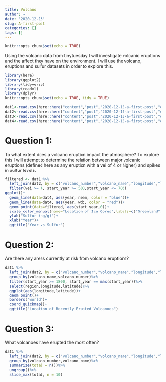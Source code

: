 ```yaml
---
title: Volcano
author: ~
date: '2020-12-13'
slug: A-first-post
categories: []
tags: []
---
```

```r
knitr::opts_chunk$set(echo = TRUE)
```

Using the volcano data from tinytuesday I will investigate volcanic eruptions and the affect they have on the environment. I will use the volcano, eruptions and sulfur datasets in order to explore this.

```r
library(here)
library(ggplot2)
library(tidyverse)
library(readxl)
library(dplyr)
knitr::opts_chunk$set(echo = TRUE, tidy = TRUE)
```

```r
dat1<-read.csv(here::here("content","post","2020-12-10-a-first-post","data","volcano.csv"))
dat2<-read.csv(here::here("content","post","2020-12-10-a-first-post","data","eruptions.csv"))
dat3<-read.csv(here::here("content","post","2020-12-10-a-first-post","data","events.csv"))
dat4<-read.csv(here::here("content","post","2020-12-10-a-first-post","data","sulfur.csv"))
```

# Question 1:
To what extent does a volcano eruption impact the atmosphere? To explore this I will attempt to determine the relation between major volcanic eruptions (defined here as any eruption with a vei of 4 or higher) and spikes in sulfur levels.
```r
filtered <- dat1 %>%
  left_join(dat2, by = c("volcano_number","volcano_name","longitude","latitude"))%>%
  filter(vei >= 4, start_year >= 500,start_year <= 706)
ggplot()+
  geom_line(data=dat4, aes(year, neem, color = "blue"))+
  geom_line(data=dat4, aes(year, wdc, color = "red"))+
  geom_point(data=filtered, aes(start_year,0))+
  scale_color_manual(name="Location of Ice Cores",labels=c("Greenland","Antartica"),values=c("blue"="blue","red"="red"))+
  ylab("Sulfur (ng/g)")+
  xlab("Year")+
  ggtitle("Year vs Sulfur")
```

# Question 2:
Are there any areas currently at risk from volcano eruptions?
```r
dat1 %>%
  left_join(dat2, by = c("volcano_number","volcano_name","longitude","latitude"))%>%
  group_by(volcano_name,volcano_number)%>%
  filter(start_year >= 1800, start_year == max(start_year))%>%
  select(region,longitude,latitude)%>%
  ggplot(aes(longitude,latitude))+
  geom_point()+
  borders("world")+
  coord_quickmap()+
  ggtitle("Location of Recently Erupted Volcanoes")
```

# Question 3:
What volcanoes have erupted the most often?
```r
dat1 %>%
  left_join(dat2, by = c("volcano_number","volcano_name","longitude","latitude"))%>%
  group_by(volcano_number,volcano_name)%>%
  summarize(total = n())%>%
  ungroup()%>%
  slice_max(total, n = 10)
```


